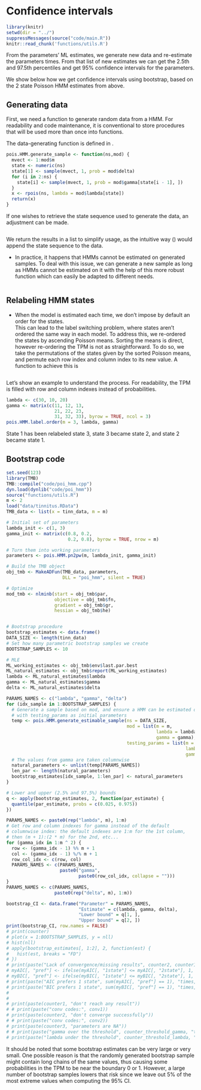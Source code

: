 # Confidence intervals

```r
library(knitr)
setwd(dir = "../")
suppressMessages(source("code/main.R"))
knitr::read_chunk('functions/utils.R')
```


From the parameters' ML estimates, we generate new data and re-estimate the parameters \Sexpr{BOOTSTRAP_SAMPLES} times.
From that list of new estimates we can get the 2.5th and 97.5th percentiles and get 95\% confidence intervals for the parameters.\

We show below how we get confidence intervals using bootstrap, based on the 2 state Poisson HMM estimates from above.

## Generating data

First, we need a function to generate random data from a HMM.
For readability and code maintenance, it is conventional to store procedures that will be used more than once into functions.

The data-generating function is defined in \citet[A.1.5 ~p.333]{zucchini}.
```r
pois.HMM.generate_sample <- function(ns,mod) {
  mvect <- 1:mod$m
  state <- numeric(ns)
  state[1] <- sample(mvect, 1, prob = mod$delta)
  for (i in 2:ns) {
    state[i] <- sample(mvect, 1, prob = mod$gamma[state[i - 1], ])
  }
  x <- rpois(ns, lambda = mod$lambda[state])
  return(x)
}
```
If one wishes to retrieve the state sequence used to generate the data, an adjustment can be made.
```r
```
We return the results in a list to simplify usage, as the intuitive way (\texttt{c(x, state)}) would append the state sequence to the data.

* In practice, it happens that HMMs cannot be estimated on generated samples. To deal with this issue, we can generate a new sample as long as HMMs cannot be estimated on it with the help of this more robust function which can easily be adapted to different needs.
```r
```

## Relabeling HMM states

* When the model is estimated each time, we don't impose by default an order for the states.\
This can lead to the label switching problem, where states aren't ordered the same way in each model.
To address this, we re-ordered the states by ascending Poisson means.
Sorting the means is direct, however re-ordering the TPM is not as straightforward.
To do so, we take the permutations of the states given by the sorted Poisson means, and permute each row index and column index to its new value.
A function to achieve this is
```r
```

Let's show an example to understand the process.
For readability, the TPM is filled with row and column indexes instead of probabilities.
```r
lambda <- c(30, 10, 20)
gamma <- matrix(c(11, 12, 13,
                  21, 22, 23,
                  31, 32, 33), byrow = TRUE, ncol = 3)
pois.HMM.label.order(m = 3, lambda, gamma)
```

State 1 has been relabeled state 3, state 3 became state 2, and state 2 became state 1.

## Bootstrap code

```r
set.seed(123)
library(TMB)
TMB::compile("code/poi_hmm.cpp")
dyn.load(dynlib("code/poi_hmm"))
source("functions/utils.R")
m <- 2
load("data/tinnitus.RData")
TMB_data <- list(x = tinn_data, m = m)

# Initial set of parameters
lambda_init <- c(1, 3)
gamma_init <- matrix(c(0.8, 0.2,
                       0.2, 0.8), byrow = TRUE, nrow = m)

# Turn them into working parameters
parameters <- pois.HMM.pn2pw(m, lambda_init, gamma_init)

# Build the TMB object
obj_tmb <- MakeADFun(TMB_data, parameters,
                     DLL = "poi_hmm", silent = TRUE)

# Optimize
mod_tmb <- nlminb(start = obj_tmb$par,
                  objective = obj_tmb$fn,
                  gradient = obj_tmb$gr,
                  hessian = obj_tmb$he)


# Bootstrap procedure
bootstrap_estimates <- data.frame()
DATA_SIZE <- length(tinn_data)
# Set how many parametric bootstrap samples we create
BOOTSTRAP_SAMPLES <- 10

# MLE
ML_working_estimates <- obj_tmb$env$last.par.best
ML_natural_estimates <- obj_tmb$report(ML_working_estimates)
lambda <- ML_natural_estimates$lambda
gamma <- ML_natural_estimates$gamma
delta <- ML_natural_estimates$delta

PARAMS_NAMES <- c("lambda", "gamma", "delta")
for (idx_sample in 1:BOOTSTRAP_SAMPLES) {
  # Generate a sample based on mod, and ensure a HMM can be estimated on it
  # with testing_params as initial parameters
  temp <- pois.HMM.generate_estimable_sample(ns = DATA_SIZE,
                                             mod = list(m = m,
                                                        lambda = lambda,
                                                        gamma = gamma),
                                             testing_params = list(m = m,
                                                                   lambda = lambda_init,
                                                                   gamma = gamma_init))$natural_parameters
  # The values from gamma are taken columnwise
  natural_parameters <- unlist(temp[PARAMS_NAMES])
  len_par <- length(natural_parameters)
  bootstrap_estimates[idx_sample, 1:len_par] <- natural_parameters
}

# Lower and upper (2.5% and 97.5%) bounds
q <- apply(bootstrap_estimates, 2, function(par_estimate) {
  quantile(par_estimate, probs = c(0.025, 0.975))
})

PARAMS_NAMES <- paste0(rep("lambda", m), 1:m)
# Get row and column indexes for gamma instead of the default
# columnwise index: the default indexes are 1:m for the 1st column,
# then (m + 1):(2 * m) for the 2nd, etc...
for (gamma_idx in 1:m ^ 2) {
  row <- (gamma_idx - 1) %% m + 1
  col <- (gamma_idx - 1) %/% m + 1
  row_col_idx <- c(row, col)
  PARAMS_NAMES <- c(PARAMS_NAMES,
                    paste0("gamma",
                           paste0(row_col_idx, collapse = "")))
}
PARAMS_NAMES <- c(PARAMS_NAMES,
                  paste0(rep("delta", m), 1:m))

bootstrap_CI <- data.frame("Parameter" = PARAMS_NAMES,
                           "Estimate" = c(lambda, gamma, delta),
                           "Lower bound" = q[1, ],
                           "Upper bound" = q[2, ])
print(bootstrap_CI, row.names = FALSE)
# print(counter)
# plot(x = 1:BOOTSTRAP_SAMPLES, y = nll)
# hist(nll)
# apply(bootstrap_estimates[, 1:2], 2, function(est) {
#   hist(est, breaks = "FD")
# })
# print(paste("Lack of convergence/missing results", counter2, counter1, "times"))
# myAIC[, "pref"] <- ifelse(myAIC[, "1state"] <= myAIC[, "2state"], 1, 2)
# myBIC[, "pref"] <- ifelse(myBIC[, "1state"] <= myBIC[, "2state"], 1, 2)
# print(paste("AIC prefers 1 state", sum(myAIC[, "pref"] == 1), "times, and 2 states", sum(myAIC[, "pref"] == 2), "times"))
# print(paste("BIC prefers 1 state", sum(myBIC[, "pref"] == 1), "times, and 2 states", sum(myBIC[, "pref"] == 2), "times"))
# 
# 
# print(paste(counter1, "don't reach any result"))
# # print(paste("conv codes:", conv1))
# print(paste(counter2, "don't converge successfully"))
# # print(paste("conv codes:", conv2))
# print(paste(counter3, "parameters are NA"))
# # print(paste("gamma over the threshold", counter_threshold_gamma, "times"))
# print(paste("lambda under the threshold", counter_threshold_lambda, "times"))
```


It should be noted that some bootstrap estimates can be very large or very small.
One possible reason is that the randomly generated bootstrap sample might contain long chains of the same values, thus causing some probabilities in the TPM to be near the boundary 0 or 1.
However, a large number of bootstrap samples lowers that risk since we leave out 5\% of the most extreme values when computing the 95\% CI.